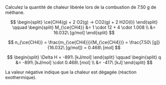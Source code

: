 ::: {.Exercise data-latex=""}

Calculez la quantité de chaleur libérée lors de la combustion de 7.50 g de méthane.

\vspace{\stretch{1}}

:::

::: {.Answer data-latex=""}

$$
\begin{split}
\ce{CH4(g) + 2 O2(g) -> CO2(g) + 2 H2O(l)}
\end{split}
\qquad
\begin{split}
M_{\ce{CH4}} &= 1 \cdot 12 + 4 \cdot 1.008 \\
&= 16.032\ [g/mol]
\end{split}
$$

$$
n_{\ce{CH4}} = \frac{m_{\ce{CH4}}}{M_{\ce{CH4}}} = \frac{7.50\ [g]}{16.032\ [g/mol]} = 0.468\ [mol]
$$

$$
\begin{split}
\Delta H = -891\ [kJ/mol]
\end{split}
\qquad
\begin{split}
q &= -891\ [kJ/mol] \cdot 0.468\ [mol] \\
&= -417\ [kJ]
\end{split}
$$

La valeur négative indique que la chaleur est dégagée (réaction exothermique).

:::
